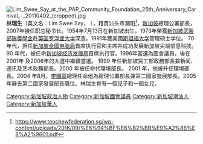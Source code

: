 [[File:Lim_Swee_Say_at_the_PAP_Community_Foundation_25th_Anniversary_Carnival_-_20110402_(cropped).jpg|thumb]]
'''林瑞生'''（英文名：Lim Swee Say， {{bd|1954年7月13日|||}}），籍貫汕头市潮阳<ref>https://www.teochewfederation.sg/wp-content/uploads/2016/09/%E6%94%BF%E6%B2%BB%E9%A2%86%E8%A2%9601.pdf</ref>，[[新加坡|新加坡]]總理公署部長，2007年接任职总秘书长。1954年7月13日在新加坡出生，1973年榮獲[[新加坡武裝部隊獎學金|新加坡武裝部隊獎學金]]赴[[英国|英国]][[罗浮堡大学|罗浮堡大学]]深造。1991年獲美國[[斯坦福大学|斯坦福大学]]管理硕士学位。
70 年代，担任[[新加坡全國电脑局|新加坡全國电脑局]]首席执行官和主席并成功发展新加坡尖端信息科技。90 年代，被任命[[新加坡经济发展局|新加坡经济发展局]]首席执行官。1996年當選為國會議員，後在2001年 及2006年的大選中繼續當選。 1999 年任新加坡貿工部政務部長兼新闻、通讯及艺术政務部長。2000 年被任命代環境部長。 2001 年，他被升任環境部長。2004 年8月，[[李顯龍|李顯龍]]總理任命他為總理公署部長兼第二國家發展部長。2005年辭去第二國家發展部長職位。林瑞生育有一個兒子和一個女兒。

{{Singapore Parliament 2016}}
{{Singapore Parliament 2011}}
{{Singapore Parliament 2006}}

[[Category:新加坡政治人物|Category:新加坡政治人物]]
[[Category:新加坡國會議員|Category:新加坡國會議員]]
[[Category:新加坡潮汕人|Category:新加坡潮汕人]]
[[Category:新加坡華人|Category:新加坡華人]]